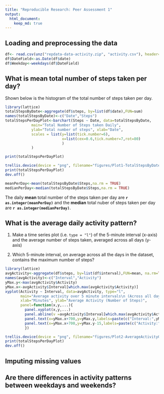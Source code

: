 ```yaml
---
title: "Reproducible Research: Peer Assessment 1"
output: 
  html_document:
    keep_md: true
---
```



## Loading and preprocessing the data
```r
df<- read.csv(unz("repdata-data-activity.zip", "activity.csv"), header=TRUE ,sep=",")
df$DateField<-as.Date(df$date)
df$Weekday<-weekdays(df$DateField)
```

## What is mean total number of steps taken per day?
Shown below is the histogram of the total number of steps taken per day.
```r
library(lattice)
totalStepsByDate<-aggregate(df$steps, by=list(df$date),FUN=sum)
names(totalStepsByDate)<-c("Date","Steps")
totalStepsPerDayPlot<-barchart(Steps ~ Date, data=totalStepsByDate,
            main="Total Number of Steps taken Daily",
            ylab="Total number of steps", xlab="Date", 
            scales = list(y=list(tick.number=6), 
                          x=list(cex=0.6,tick.number=7,rot=80)
                          )
            )

print(totalStepsPerDayPlot)
```

```r
trellis.device(device = "png", filename="figures/Plot1-TotalStepsByDate.png",height=400, width=700)
print(totalStepsPerDayPlot)
dev.off()
```

```r
meanPerDay<-mean(totalStepsByDate$Steps,na.rm = TRUE)
medianPerDay<-median(totalStepsByDate$Steps,na.rm = TRUE)
```
The daily **mean** total number of the steps taken per day are **`r as.integer(meanPerDay)`** and the **median** total nuber of steps taken per day are **`r as.integer(medianPerDay)`**.

## What is the average daily activity pattern?

1. Make a time series plot (i.e. `type = "l"`) of the 5-minute interval (x-axis) and the average number of steps taken, averaged across all days (y-axis)

2. Which 5-minute interval, on average across all the days in the dataset, contains the maximum number of steps?

```r
library(lattice)
avgActivity<-aggregate(df$steps, by=list(df$interval),FUN=mean, na.rm=TRUE)
names(avgActivity)<-c("Interval","Activity")
yMax.y<-max(avgActivity$Activity)
yMax.x<-avgActivity$Interval[which.max(avgActivity$Activity)]
xyplot(Activity ~ Interval, data=avgActivity, type="l", 
       main="Average activity over 5 minute intervals\n (Across all days)", 
       xlab="Minutes", ylab="Average Activity (Number of Steps)",
       panel=function(x,y,...){
         panel.xyplot(x,y,...)
         panel.abline(v =avgActivity$Interval[which.max(avgActivity$Activity)],col = "red", lwd = 2)
         panel.text(x=yMax.x+700,y=yMax.y,labels=paste(c("Interval:",yMax.x),sep="", collapse=""))
         panel.text(x=yMax.x+700,y=yMax.y-15,labels=paste(c("Activity:",format(yMax.y,digits=4)),sep="", collapse=""))
         })
```


```r
trellis.device(device = "png", filename="figures/Plot2-AverageActivityOver5MinIntervals.png",height=400, width=700)
print(totalStepsPerDayPlot)
dev.off()
```


## Imputing missing values



## Are there differences in activity patterns between weekdays and weekends?
